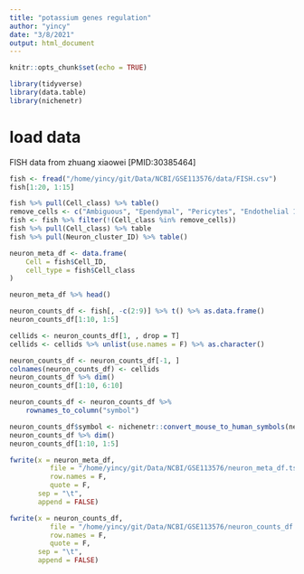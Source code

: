 ```yaml
---
title: "potassium genes regulation"
author: "yincy"
date: "3/8/2021"
output: html_document
---
```


```r
knitr::opts_chunk$set(echo = TRUE)
```

```r
library(tidyverse)
library(data.table)
library(nichenetr)
```

# load data 
FISH data from zhuang xiaowei [PMID:30385464]
```r
fish <- fread("/home/yincy/git/Data/NCBI/GSE113576/data/FISH.csv")
fish[1:20, 1:15]
```

```r
fish %>% pull(Cell_class) %>% table()
remove_cells <- c("Ambiguous", "Ependymal", "Pericytes", "Endothelial 1", "Endothelial 2", 'Endothelial 3')
fish <- fish %>% filter(!(Cell_class %in% remove_cells))
fish %>% pull(Cell_class) %>% table
fish %>% pull(Neuron_cluster_ID) %>% table()
```


```r
neuron_meta_df <- data.frame(
    Cell = fish$Cell_ID, 
    cell_type = fish$Cell_class
)

neuron_meta_df %>% head()
```


```r
neuron_counts_df <- fish[, -c(2:9)] %>% t() %>% as.data.frame()
neuron_counts_df[1:10, 1:5]

cellids <- neuron_counts_df[1, , drop = T]
cellids <- cellids %>% unlist(use.names = F) %>% as.character() 

neuron_counts_df <- neuron_counts_df[-1, ]
colnames(neuron_counts_df) <- cellids
neuron_counts_df %>% dim()
neuron_counts_df[1:10, 6:10]

neuron_counts_df <- neuron_counts_df %>% 
    rownames_to_column("symbol") 

neuron_counts_df$symbol <- nichenetr::convert_mouse_to_human_symbols(neuron_counts_df$symbol)
neuron_counts_df %>% dim()
neuron_counts_df[1:10, 1:5]
```


```r
fwrite(x = neuron_meta_df, 
          file = "/home/yincy/git/Data/NCBI/GSE113576/neuron_meta_df.tsv", 
          row.names = F, 
          quote = F, 
       sep = "\t", 
       append = FALSE)

fwrite(x = neuron_counts_df, 
          file = "/home/yincy/git/Data/NCBI/GSE113576/neuron_counts_df.tsv", 
          row.names = F, 
          quote = F, 
       sep = "\t", 
       append = FALSE)
```




